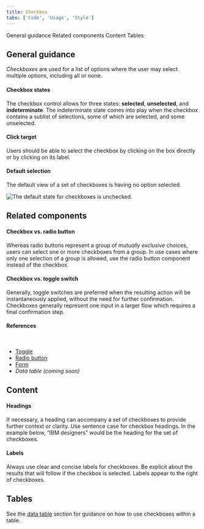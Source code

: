 ```yaml
---
title: Checkbox
tabs: ['Code', 'Usage', 'Style']
---
```


<AnchorLinks>

<AnchorLink>General guidance</AnchorLink>
<AnchorLink>Related components</AnchorLink>
<AnchorLink>Content</AnchorLink>
<AnchorLink>Tables</AnchorLink>

</AnchorLinks>

## General guidance

_Checkboxes_ are used for a list of options where the user may select multiple options, including all or none.

#### Checkbox states

The checkbox control allows for three states: **selected**, **unselected**, and **indeterminate**. The indeterminate state comes into play when the checkbox contains a sublist of selections, some of which are selected, and some unselected.

#### Click target

Users should be able to select the checkbox by clicking on the box directly or by clicking on its label.

#### Default selection

The default view of a set of checkboxes is having no option selected.

![The default state for checkboxes is unchecked.](images/checkbox-usage-1.png)

## Related components

#### Checkbox vs. radio button

Whereas radio buttons represent a group of _mutually exclusive_ choices, users can select one or more checkboxes from a group. In use cases where only one selection of a group is allowed, use the radio button component instead of the checkbox.

#### Checkbox vs. toggle switch

Generally, toggle switches are preferred when the resulting action will be instantaneously applied, without the need for further confirmation. Checkboxes generally represent one input in a larger flow which requires a final confirmation step.

#### References

<br />

- [Toggle](/components/toggle)
- [Radio button](/components/radio-button)
- [Form](/components/form)
- _Data table (coming soon)_

## Content

#### Headings

If necessary, a heading can accompany a set of checkboxes to provide further context or clarity. Use sentence case for checkbox headings. In the example below, “IBM designers” would be the heading for the set of checkboxes.

#### Labels

Always use clear and concise labels for checkboxes. Be explicit about the results that will follow if the checkbox is selected. Labels appear to the right of checkboxes.

## Tables

See the [data table](/components/data-table/usage) section for guidance on how to use checkboxes within a table.
